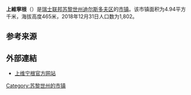 {{Infobox settlement
| name = 上维宁根
| native_name = {{lang|de|Oberweningen}}
| settlement_type = [[市镇_(瑞士)|瑞士市镇]]
| image_skyline = Oberweningen - Schleinikon Grosszelg 2011-09-14 14-04-10.JPG
| image_caption = 上维宁根风光
| image_seal = Oberweningen-blazon.svg
| image_map = Karte Gemeinde Oberweningen 2007.png
| map_caption = 上维宁根在迪尔斯多夫区的位置
| pushpin_map = Switzerland
| pushpin_relief = Switzerland relief location map.jpg
| pushpin_label_position = bottom
| pushpin_map_caption = 上维宁根在瑞士的位置
| subdivision_type = 国家
| subdivision_name = {{CHE}}
| subdivision_type1 = [[瑞士行政区划|州]]
| subdivision_name1 = [[File:Flag_of_Canton_of_Zürich.svg|16px]] [[苏黎世州|苏黎世州]]
| subdivision_type2 = [[区_(瑞士)|区]]
| subdivision_name2 = [[迪尔斯多夫区|迪尔斯多夫区]]
| elevation_m = 465
| area_total_km2 = 4.94
| population_as_of = 2018年12月31日
| population_footnotes = <ref>{{cite web|url=https://www.bfs.admin.ch/bfs/de/home/statistiken/bevoelkerung.assetdetail.7966022.html|title=Ständige Wohnbevölkerung nach Staatsangehörigkeitskategorie, Geschlecht und Gemeinde, Provisorische Jahresergebnisse, 2018|trans_title=瑞士联邦2018年按国籍、性别和市镇划分的常住人口统计表|date=2019-04-09|publisher=[[瑞士联邦统计署|瑞士联邦统计署]]|language=de|accessdate=2019-10-26|archive-date=2019-04-11|archive-url=https://web.archive.org/web/20190411063248/https://www.bfs.admin.ch/bfs/de/home/statistiken/bevoelkerung.assetdetail.7966022.html|dead-url=no}}</ref>
| population_total = 1802
| population_density_km2 = auto
| timezone = [[欧洲中部时间|CET]]
| utc_offset = +1
| timezone_DST = [[欧洲中部夏令时间|CEST]]
| utc_offset_DST = +2
| coordinates = {{coord|47|30|13|N|8|24|28|E|region:|display=inline,title}}
| postal_code_type = [[瑞士邮政编码系统|邮政编码]]
| postal_code = 8165
| blank_name = [[瑞士市镇官方编号|官方编号]]
| blank_info = 0093
| website = {{url|www.oberweningen.ch}}
}}

'''上維寧根'''（{{lang-de|Oberweningen}}）是[[瑞士联邦|瑞士联邦]][[苏黎世州|苏黎世州]][[迪尔斯多夫区|迪尔斯多夫区]]的[[市镇_(瑞士)|市镇]]。该市镇面积为4.94平方千米，海拔高度465米，2018年12月31日人口数为1,802。

== 参考来源 ==
{{reflist}}

== 外部連結 ==
* [http://www.oberweningen.ch 上维宁根官方网站] {{Wayback|url=http://www.oberweningen.ch/ |date=20220301185825 }} {{de icon}}

{{Switzerland-geo-stub}}
{{DEFAULTSORT:Oberweningen}}
[[Category:苏黎世州的市镇|Category:苏黎世州的市镇]]